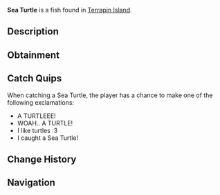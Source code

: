 {{FishInfobox
|image          = Sea Turtle.png
|rarity         = Mythical
|sea            = First Sea
|location       = [[Terrapin Island]]
|sublocation    = 
|sources        = Fishing Rod
|radar_location = 
|prog_speed     = -10
|xp             = 1000
|weather        = 
|time           = Day
|season         = 
|bait           = 
|base_weight    = 150
|base_value     = 2000
|weight_range   = 80
|base_chance    = 0.005
|base_resil     = 10
}}
'''Sea Turtle''' is a {{Rarity|Mythical}} fish found in [[Terrapin Island]].

== Description ==
{{Description|The Sea Turtle is a graceful marine creature with a streamlined shell and paddle-like flippers, found gliding peacefully in warm coastal waters. Known for their calm demeanour and protected status, Sea Turtles are a rare and beautiful sight that often symbolizes good fortune.|Bestiary Entry}}

== Obtainment ==
{{Description|Caught near Terrapin Island during the day.|Bestiary Hint}}
{{Fish Availability|
Terrapin Island/Surrounding Ocean
|top_rods      = 
Leviathan's Fang Rod\78258.1\582025.62;
Free Spirit Rod\60621.37\572702.97;
Trident Rod\59121.96\558537.75;
Ethereal Prism Rod\56996.3\330240.38;
Seraphic Rod\54044.66\342489.69;
Resourceful Rod\44314.96\324842.7;
Destiny Rod\46903.22\295074.26;
Heaven's Rod\42872.23\288212.06;
No-Life Rod\53684.85\392172.95;
Azure Of Lagoon\39562.83\354332.77;
Midas Rod\20221.09\186019.92;
Rapid Rod\43330.97\317469.24;
Long Rod\29892.12\271160.4;
Rod Of The Forgotten Fang\50177.42\333192.06;
Challenger's Rod\47972.36\336237.65;
Rod Of The Exalted One\44665.46\314752.81;
Rod Of The Depths\44452.8\315017.96;
Zeus Rod\42793.42\325054.42;
Verdant Shear Rod\41631.13\306579.26;
Blazebringer Rod\40728.62\328036.58;
Depthseeker Rod\38532.15\294432.51;
Avalanche Rod\34491.06\262464.77;
Volcanic Rod\33345.07\292250.77;
Steady Rod\12627.01\95428.96
|recommended   = Trident Rod
}}

== Catch Quips ==
When catching a Sea Turtle, the player has a chance to make one of the following exclamations:
* A TURTLEEE!
* WOAH.. A TURTLE!
* I like turtles :3
* I caught a Sea Turtle!

== Change History ==
{{Change History|{{subst:Current Version}}}}

== Navigation ==
{{Fish Navbox|Terrapin Island}}